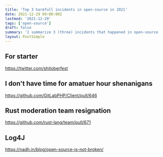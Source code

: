 ```yaml
---
title: 'Top 3 harmfull incidents in open-source in 2021'
date: 2021-12-29 09:00:00Z
lastmod: '2021-12-29'
tags: ['open-source']
draft: false
summary: 'I summarize 3 (three) incidents that happened in open-source world in 2021.'
layout: PostSimple
---
```


<TOCInline toc={props.toc} toHeading={2} />

## For starter

https://twitter.com/shitoberfest

## I don't have time for amatuer hour shenanigans

https://github.com/GitLabPHP/Client/pull/646

## Rust moderation team resignation

https://github.com/rust-lang/team/pull/671

## Log4J

https://nadh.in/blog/open-source-is-not-broken/
